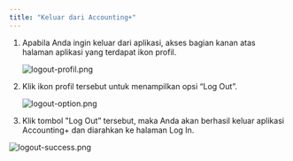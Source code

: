 ```yaml
---
title: "Keluar dari Accounting+"
---
```


1. Apabila Anda ingin keluar dari aplikasi, akses bagian kanan atas halaman aplikasi yang terdapat ikon profil.

   ![logout-profil.png](/images/logout-profil.png)
2. Klik ikon profil tersebut untuk menampilkan opsi “Log Out”.

   ![logout-option.png](/images/logout-option.png)
3. Klik tombol "Log Out” tersebut, maka Anda akan berhasil keluar aplikasi Accounting\+ dan diarahkan ke  halaman Log In.

![logout-success.png](/images/logout-success.png)